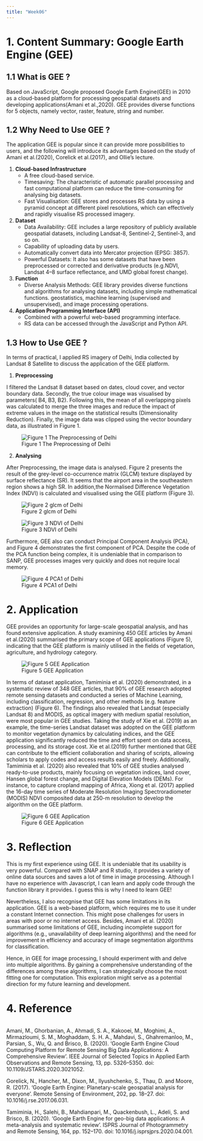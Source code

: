 ```yaml
---
title: "Week06"
---
```


# 1. Content Summary: Google Earth Engine (GEE) {.unnumbered}


## 1.1 What is GEE ? {.unnumbered}

Based on JavaScript, Google proposed Google Earth Engine(GEE) in 2010 as a cloud-based platform for processing geospatial datasets and developing applications(Amani et al.,2020). GEE provides diverse functions for 5 objects, namely vector, raster, feature, string and number.

## 1.2 Why Need to Use GEE ? {.unnumbered}

The application GEE is popular since it can provide more possibilities to users, and the following will introduce its advantages based on the study of Amani et al.(2020), Corelick et al.(2017), and Ollie's lecture.

1.  **Cloud-based Infrastructure**
    -   A free cloud-based service.
    -   Timesaving: The characteristic of automatic parallel processing and fast computational platform can reduce the time-consuming for analysing big datasets.
    -   Fast Visualisation: GEE stores and processes RS data by using a pyramid concept at different pixel resolutions, which can effectively and rapidly visualise RS processed imagery.
2.  **Dataset**
    -   Data Availability: GEE includes a large repository of publicly available geospatial datasets, including Landsat-8, Sentinel-2, Sentinel-3, and so on.
    -   Capability of uploading data by users.
    -   Automatically convert data into Mercator projection (EPSG: 3857).
    -   Powerful Datasets: It also has some datasets that have been preprocessed or corrected and derivative products (e.g.NDVI, Landsat 4--8 surface reflectance, and UMD global forest change).
3.  **Function**
    -   Diverse Analysis Methods: GEE library provides diverse functions and algorithms for analysing datasets, including simple mathematical functions. geostatistics, machine learning (supervised and unsupervised), and image processing operations.
4.  **Application Programming Interface (API)**
    -   Combined with a powerful web-based programming interface.
    -   RS data can be accessed through the JavaScript and Python API.

## 1.3 How to Use GEE ? {.unnumbered}

In terms of practical, I applied RS imagery of Delhi, India collected by Landsat 8 Satellite to discuss the application of the GEE platform.

1.  **Preprocessing**

I filtered the Landsat 8 dataset based on dates, cloud cover, and vector boundary data. Secondly, the true colour image was visualised by parameters( B4, B3, B2). Following this, the mean of all overlapping pixels was calculated to merge the three images and reduce the impact of extreme values in the image on the statistical results (Dimensionality Reduction). Finally, the image data was clipped using the vector boundary data, as illustrated in Figure 1.

![Figure 1 The Preprocessing of Delhi](source/week06/processing_1.gif)

2.  **Analysing**

After Preprocessing, the image data is analysed. Figure 2 presents the result of the grey-level co-occurrence matrix (GLCM) texture displayed by surface reflectance (SR). It seems that the airport area in the southeastern region shows a high SR. In addition,the Normalised Difference Vegetation Index (NDVI) is calculated and visualised using the GEE platform (Figure 3).

::: {layout-ncol="2"}
![Figure 2 glcm of Delhi](source/week06/glcm.png)

![Figure 3 NDVI of Delhi](source/week06/NDVI.png)
:::

Furthermore, GEE also can conduct Principal Component Analysis (PCA), and Figure 4 demonstrates the first component of PCA. Despite the code of the PCA function being complex, it is undeniable that in comparison to SANP, GEE processes images very quickly and does not require local memory.

![Figure 4 PCA1 of Delhi](source/week06/PCA1.png)

# 2. Application {.unnumbered}

GEE provides an opportunity for large-scale geospatial analysis, and has found extensive application. A study examining 450 GEE articles by Amani et al.(2020) summarised the primary scope of GEE applications (Figure 5), indicating that the GEE platform is mainly utilised in the fields of vegetation, agriculture, and hydrology category.

![Figure 5 GEE Application](source/week06/GEEapplication.jpg)

In terms of dataset application, Tamiminia et al. (2020) demonstrated, in a systematic review of 348 GEE articles, that 90% of GEE research adopted remote sensing datasets and conducted a series of Machine Learning, including classification, regression, and other methods (e.g. feature extraction) (Figure 6). The findings also revealed that Landsat (especially Landsat 8) and MODIS, as optical imagery with medium spatial resolution, were most popular in GEE studies. Taking the study of Xie et al. (2019) as an example, the time-series Landsat dataset was adopted on the GEE platform to monitor vegetation dynamics by calculating indices, and the GEE application significantly reduced the time and effort spent on data access, processing, and its storage cost. Xie et al.(2019) further mentioned that GEE can contribute to the efficient collaboration and sharing of scripts, allowing scholars to apply codes and access results easily and freely. Additionally, Tamiminia et al. (2020) also revealed that 10% of GEE studies analysed ready-to-use products, mainly focusing on vegetation indices, land cover, Hansen global forest change, and Digital Elevation Models (DEMs). For instance, to capture cropland mapping of Africa, Xiong et al. (2017) applied the 16-day time series of Moderate Resolution Imaging Spectroradiometer (MODIS) NDVI composited data at 250-m resolution to develop the algorithm on the GEE platform.

![Figure 6 GEE Application](source/week06/GEEapplication_2.jpg)

# 3. Reflection {.unnumbered}

This is my first experience using GEE. It is undeniable that its usability is very powerful. Compared with SNAP and R studio, it provides a variety of online data sources and saves a lot of time in image processing. Although I have no experience with Javascript, I can learn and apply code through the function library it provides. I guess this is why I need to learn GEE!

Nevertheless, I also recognise that GEE has some limitations in its application. GEE is a web-based platform, which requires me to use it under a constant Internet connection. This might pose challenges for users in areas with poor or no internet access. Besides, Amani et al. (2020) summarised some limitations of GEE, including incomplete support for algorithms (e.g., unavailability of deep learning algorithms) and the need for improvement in efficiency and accuracy of image segmentation algorithms for classification.

Hence, in GEE for image processing, I should experiment with and delve into multiple algorithms. By gaining a comprehensive understanding of the differences among these algorithms, I can strategically choose the most fitting one for computation. This exploration might serve as a potential direction for my future learning and development.

# 4. Reference {.unnumbered}

::: {style="overflow-y: scroll; height: 300px;"}
Amani, M., Ghorbanian, A., Ahmadi, S. A., Kakooei, M., Moghimi, A., Mirmazloumi, S. M., Moghaddam, S. H. A., Mahdavi, S., Ghahremanloo, M., Parsian, S., Wu, Q. and Brisco, B. (2020). 'Google Earth Engine Cloud Computing Platform for Remote Sensing Big Data Applications: A Comprehensive Review'. IEEE Journal of Selected Topics in Applied Earth Observations and Remote Sensing, 13, pp. 5326--5350. doi: 10.1109/JSTARS.2020.3021052.

Gorelick, N., Hancher, M., Dixon, M., Ilyushchenko, S., Thau, D. and Moore, R. (2017). 'Google Earth Engine: Planetary-scale geospatial analysis for everyone'. Remote Sensing of Environment, 202, pp. 18--27. doi: 10.1016/j.rse.2017.06.031.

Tamiminia, H., Salehi, B., Mahdianpari, M., Quackenbush, L., Adeli, S. and Brisco, B. (2020). 'Google Earth Engine for geo-big data applications: A meta-analysis and systematic review'. ISPRS Journal of Photogrammetry and Remote Sensing, 164, pp. 152--170. doi: 10.1016/j.isprsjprs.2020.04.001.

Xie, Z., Phinn, S. R., Game, E. T., Pannell, D. J., Hobbs, R. J., Briggs, P. R. and McDonald-Madden, E. (2019). 'Using Landsat observations (1988--2017) and Google Earth Engine to detect vegetation cover changes in rangelands - A first step towards identifying degraded lands for conservation'. Remote Sensing of Environment, 232, p. 111317. doi: 10.1016/j.rse.2019.111317.

Xiong, J., Thenkabail, P. S., Gumma, M. K., Teluguntla, P., Poehnelt, J., Congalton, R. G., Yadav, K. and Thau, D. (2017). 'Automated cropland mapping of continental Africa using Google Earth Engine cloud computing'. ISPRS Journal of Photogrammetry and Remote Sensing, 126, pp. 225--244. doi: 10.1016/j.isprsjprs.2017.01.019.
:::
